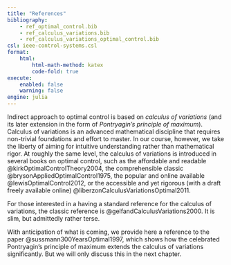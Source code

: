 ```yaml
---
title: "References"
bibliography: 
    - ref_optimal_control.bib
    - ref_calculus_variations.bib
    - ref_calculus_variations_optimal_control.bib
csl: ieee-control-systems.csl
format:
    html:
        html-math-method: katex
        code-fold: true
execute:
    enabled: false
    warning: false
engine: julia
---
```


Indirect approach to optimal control is based on *calculus of variations* (and its later extension in the form of *Pontryagin's principle of maximum*). Calculus of variations is an advanced mathematical discipline that requires non-trivial foundations and effort to master. In our course, however, we take the liberty of aiming for intuitive understanding rather than mathematical rigor. At roughly the same level, the calculus of variations is introduced in several books on optimal control, such as the affordable and readable @kirkOptimalControlTheory2004, the comprehensible classic @brysonAppliedOptimalControl1975, the popular and online available @lewisOptimalControl2012, or the accessible and yet rigorous (with a draft freely available online) @liberzonCalculusVariationsOptimal2011. 

For those interested in a having a standard reference for the calculus of variations, the classic reference is @gelfandCalculusVariations2000. It is slim, but admittedly rather terse.

With anticipation of what is coming, we provide here a reference to the paper @sussmann300YearsOptimal1997, which shows how the celebrated Pontryagin's principle of maximum extends the calculus of variations significantly. But we will only discuss this in the next chapter.